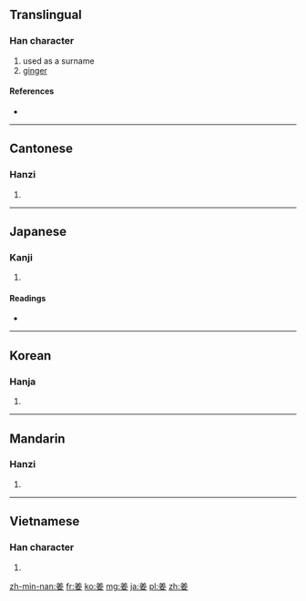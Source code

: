 {{also|薑}}<!--Why does this entry not make reference to the relationship between these two characters?-->
==Translingual==

===Han character===
{{Han char|rn=38|rad=女|as=06|sn=9|four=8040<sub>4</sub>|canj=廿土女 (TGV)}}

# used as a surname
# [[ginger]]

====References====
* {{Han ref|kx=0259.200|dkj=06205|dj=0525.210|hdz=21047.110|uh=59DC|ud=23004|bh=ABB8|bd=43960}}

----

==Cantonese==

===Hanzi===
{{yue-hanzi|jyut=|y=geung1}}

# {{defn|Cantonese|sort=女06}}

----

==Japanese==

===Kanji===
{{ja-kanji|grade=|rs=女06}}

# {{defn|Japanese|sort=女06}}

====Readings====
* {{ja-readings|on=[[きょう]] (kyō)|kun=[[つよい]] (tsuyoi)}}

----

==Korean==

===Hanja===
{{ko-hanja|hangeul=강|rv=gang|mr=kang}}

# {{defn|Korean|sort=女06}}

----

==Mandarin==

===Hanzi===
{{cmn-hanzi|pin=[[jiāng]] ([[jiang1]])|wg=chiang<sup>1</sup>}}

# {{defn|Mandarin|sort=女06}}

----

==Vietnamese==

===Han character===
{{vi-hantu|[[khương]], [[cưng]], [[gừng]]|rs=女06}}

# {{defn|Vietnamese|sort=女06}}

[[zh-min-nan:姜]]
[[fr:姜]]
[[ko:姜]]
[[mg:姜]]
[[ja:姜]]
[[pl:姜]]
[[zh:姜]]